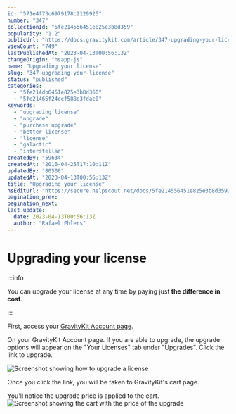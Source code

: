 ```yaml
---
id: "571e4f73c6979178c2129925"
number: "347"
collectionId: "5fe214556451e825e3b8d359"
popularity: "1.2"
publicUrl: "https://docs.gravitykit.com/article/347-upgrading-your-license"
viewCount: "749"
lastPublishedAt: "2023-04-13T00:56:13Z"
changeOrigin: "hsapp-js"
name: "Upgrading your license"
slug: "347-upgrading-your-license"
status: "published"
categories: 
  - "5fe214db6451e825e3b8d360"
  - "5fe21465f24ccf588e3fdac0"
keywords: 
  - "upgrading license"
  - "upgrade"
  - "purchase upgrade"
  - "better license"
  - "license"
  - "galactic"
  - "interstellar"
createdBy: "59634"
createdAt: "2016-04-25T17:10:11Z"
updatedBy: "80506"
updatedAt: "2023-04-13T00:56:13Z"
title: "Upgrading your license"
hsEditUrl: "https://secure.helpscout.net/docs/5fe214556451e825e3b8d359/article/571e4f73c6979178c2129925"
pagination_prev: 
pagination_next: 
last_update:
  date: 2023-04-13T00:56:13Z
  author: "Rafael Ehlers"
---
```


# Upgrading your license


:::info

You can upgrade your license at any time by paying just **the difference in cost**.

:::



First, access your [GravityKit Account page](https://www.gravitykit.com/account/).

On your GravityKit Account page. If you are able to upgrade, the upgrade options will appear on the "Your Licenses" tab under "Upgrades". Click the link to upgrade.

![Screenshot showing how to upgrade a license](https://s3.amazonaws.com/helpscout.net/docs/assets/54c58489e4b051242988532c/images/634f54309471985a5ac5373e/file-PFyB34ueBG.png)

Once you click the link, you will be taken to GravityKit's cart page.

<pclass>You'll notice the upgrade price is applied to the cart. ![Screenshot showing the cart with the price of the upgrade](https://s3.amazonaws.com/helpscout.net/docs/assets/54c58489e4b051242988532c/images/634f549c4d805871ceaa48a0/file-Gh4yfFrUnc.png)

</pclass>